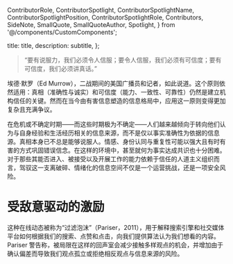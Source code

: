   ContributorRole,
  ContributorSpotlight,
  ContributorSpotlightName,
  ContributorSpotlightPosition,
  ContributorSpotlightRole,
  Contributors,
  SideNote,
  SmallQuote,
  SmallQuoteAuthor,
  Spotlight,
} from '@/components/CustomComponents';


  title: title,
  description: subtitle,
};

> “要有说服力，我们必须令人信服；要令人信服，我们必须有可信度；要有可信度，我们必须讲真话。”

埃德·默罗（Ed Murrow），二战期间的美国广播员和记者，如此说道。这个原则依然适用：真相（准确性与诚实）和可信度（能力、一致性、可靠性）仍然是建立机构信任的关键。然而在当今由有害信息塑造的信息格局中，应用这一原则变得更加复杂且充满争议。

在危机或不确定时期——而这些时期极为不确定——人们越来越倾向于转向他们认为与自身经验和生活经历相关的信息来源，而不是仅以事实准确性为依据的信息源。真相本身已不总是能够说服人。情感、身份认同与重复性可能以强大且有时有害的方式巩固错误信念。在这样的环境中，甚至就何为事实达成共识也十分困难。对于那些其能否进入、被接受以及开展工作的能力依赖于信任的人道主义组织而言，驾驭这一支离破碎、情绪化的信息空间不仅是一个运营挑战，还是一项安全风险。

# 受敌意驱动的激励

这种在线动态被称为“过滤泡沫”（Pariser，2011），用于解释搜索引擎和社交媒体平台如何根据我们的搜索、点赞和点击，向我们提供算法认为我们想看的内容。Pariser 警告称，被局限在这样的回声室会减少接触多样观点的机会，并增加由于确认偏差而导致我们观点孤立或拒绝相反观点与信息来源的风险。
